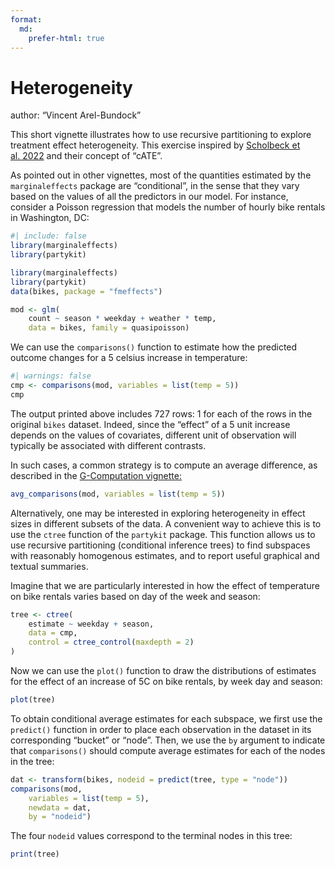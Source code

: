 ```yaml
---
format:
  md:
    prefer-html: true
---
```



# Heterogeneity
author: "Vincent Arel-Bundock"


This short vignette illustrates how to use recursive partitioning to explore treatment effect heterogeneity. This exercise inspired by [Scholbeck et al. 2022](https://arxiv.org/abs/2201.08837) and their concept of "cATE".

As pointed out in other vignettes, most of the quantities estimated by the `marginaleffects` package are "conditional", in the sense that they vary based on the values of all the predictors in our model. For instance, consider a Poisson regression that models the number of hourly bike rentals in Washington, DC:

```r
#| include: false
library(marginaleffects)
library(partykit)
```

```r
library(marginaleffects)
library(partykit)
data(bikes, package = "fmeffects")

mod <- glm(
    count ~ season * weekday + weather * temp,
    data = bikes, family = quasipoisson)
```

We can use the `comparisons()` function to estimate how the predicted outcome changes for a 5 celsius increase in temperature:


```r
#| warnings: false
cmp <- comparisons(mod, variables = list(temp = 5))
cmp
```

The output printed above includes 727 rows: 1 for each of the rows in the original `bikes` dataset. Indeed, since the "effect" of a 5 unit increase depends on the values of covariates, different unit of observation will typically be associated with different contrasts.

In such cases, a common strategy is to compute an average difference, as described in the [G-Computation vignette:](vignettes/gcomputation/)


```r
avg_comparisons(mod, variables = list(temp = 5))
```

Alternatively, one may be interested in exploring heterogeneity in effect sizes in different subsets of the data. A convenient way to achieve this is to use the `ctree` function of the `partykit` package. This function allows us to use recursive partitioning (conditional inference trees) to find subspaces with reasonably homogenous estimates, and to report useful graphical and textual summaries.

Imagine that we are particularly interested in how the effect of temperature on bike rentals varies based on day of the week and season:

```r
tree <- ctree(
    estimate ~ weekday + season,
    data = cmp,
    control = ctree_control(maxdepth = 2)
)
```

Now we can use the `plot()` function to draw the distributions of estimates for the effect of an increase of 5C on bike rentals, by week day and season:

```r
plot(tree)
```

To obtain conditional average estimates for each subspace, we first use the `predict()` function in order to place each observation in the dataset in its corresponding "bucket" or "node". Then, we use the `by` argument to indicate that `comparisons()` should compute average estimates for each of the nodes in the tree:


```r
dat <- transform(bikes, nodeid = predict(tree, type = "node"))
comparisons(mod,
    variables = list(temp = 5),
    newdata = dat,
    by = "nodeid")
```

The four `nodeid` values correspond to the terminal nodes in this tree:

```r
print(tree)
```
